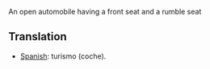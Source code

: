 An open automobile having a front seat and a rumble seat 

==Translation==
*[[Spanish]]: turismo (coche).